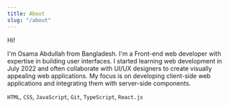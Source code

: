 ```yaml
---
title: About
slug: "/about"
---
```


Hi!

I'm Osama Abdullah from Bangladesh. I'm a Front-end web developer with expertise in building user interfaces. I started learning web development in July 2022 and often collaborate with UI/UX designers to create visually appealing web applications. My focus is on developing client-side web applications and integrating them with server-side components.

`HTML`, `CSS`, `JavaScript`, `Git`, `TypeScript`,
`React.js`
